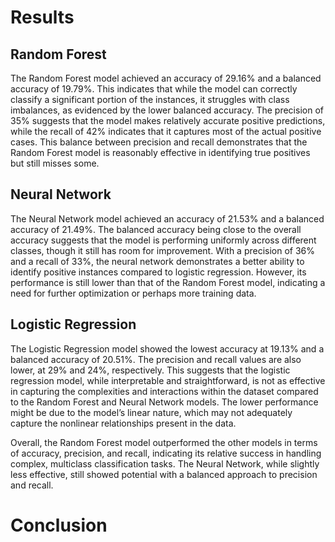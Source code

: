 # Results

## Random Forest
The Random Forest model achieved an accuracy of 29.16% and a balanced accuracy of 19.79%. This indicates that while the model can correctly classify a significant portion of the instances, it struggles with class imbalances, as evidenced by the lower balanced accuracy. The precision of 35% suggests that the model makes relatively accurate positive predictions, while the recall of 42% indicates that it captures most of the actual positive cases. This balance between precision and recall demonstrates that the Random Forest model is reasonably effective in identifying true positives but still misses some.

## Neural Network
The Neural Network model achieved an accuracy of 21.53% and a balanced accuracy of 21.49%. The balanced accuracy being close to the overall accuracy suggests that the model is performing uniformly across different classes, though it still has room for improvement. With a precision of 36% and a recall of 33%, the neural network demonstrates a better ability to identify positive instances compared to logistic regression. However, its performance is still lower than that of the Random Forest model, indicating a need for further optimization or perhaps more training data.

## Logistic Regression
The Logistic Regression model showed the lowest accuracy at 19.13% and a balanced accuracy of 20.51%. The precision and recall values are also lower, at 29% and 24%, respectively. This suggests that the logistic regression model, while interpretable and straightforward, is not as effective in capturing the complexities and interactions within the dataset compared to the Random Forest and Neural Network models. The lower performance might be due to the model's linear nature, which may not adequately capture the nonlinear relationships present in the data.

Overall, the Random Forest model outperformed the other models in terms of accuracy, precision, and recall, indicating its relative success in handling complex, multiclass classification tasks. The Neural Network, while slightly less effective, still showed potential with a balanced approach to precision and recall.

# Conclusion

